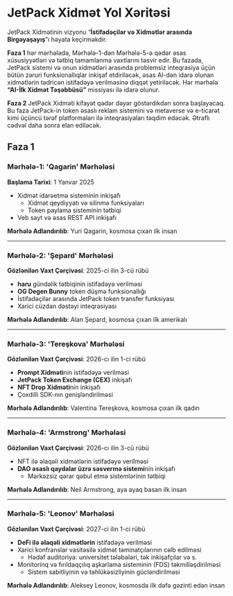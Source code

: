 # JetPack Xidmət Yol Xəritəsi

JetPack Xidmətinin vizyonu “**İstifadəçilər və Xidmətlər arasında Birgəyaşayış**”ı həyata keçirməkdir.

**Faza 1** hər mərhələdə, Mərhələ-1-dən Mərhələ-5-ə qədər əsas xüsusiyyətləri və tətbiq tamamlanma vaxtlarını təsvir edir. Bu fazada, JetPack sistemi və onun xidmətləri arasında problemsiz inteqrasiya üçün bütün zəruri funksionallıqlar inkişaf etdiriləcək, əsas AI-dən idarə olunan xidmətlərin tədricən istifadəyə verilməsinə diqqət yetiriləcək. Hər mərhələ **“AI-İlk Xidmət Təşəbbüsü”** missiyası ilə idarə olunur.

**Faza 2** JetPack Xidməti kifayət qədər dəyər göstərdikdən sonra başlayacaq. Bu faza JetPack-in token əsaslı reklam sistemini və metaverse və e-ticarət kimi üçüncü tərəf platformaları ilə inteqrasiyaları təqdim edəcək. Ətraflı cədvəl daha sonra elan ediləcək.


## Faza 1

### **Mərhələ-1: 'Qagarin' Mərhələsi**
**Başlama Tarixi**: 1 Yanvar 2025

- Xidmət idarəetmə sisteminin inkişafı
  - Xidmət qeydiyyatı və silinmə funksiyaları
  - Token paylama sisteminin tətbiqi
- Veb sayt və əsas REST API inkişafı

**Mərhələ Adlandırılıb**: Yuri Qagarin, kosmosa çıxan ilk insan

---

### **Mərhələ-2: 'Şepard' Mərhələsi**
**Gözlənilən Vaxt Çərçivəsi**: 2025-ci ilin 3-cü rübü

- **haru** gündəlik tətbiqinin istifadəyə verilməsi
- **OG Degen Bunny** token düşmə funksionallığı
- İstifadəçilər arasında JetPack token transfer funksiyası
- Xarici cüzdan dəstəyi inteqrasiyası

**Mərhələ Adlandırılıb**: Alan Şepard, kosmosa çıxan ilk amerikalı

---

### **Mərhələ-3: 'Tereşkova' Mərhələsi**
**Gözlənilən Vaxt Çərçivəsi**: 2026-cı ilin 1-ci rübü

- **Prompt Xidməti**nin istifadəyə verilməsi
- **JetPack Token Exchange (CEX)** inkişafı
- **NFT Drop Xidməti**nin inkişafı
- Çoxdilli SDK-nın genişləndirilməsi

**Mərhələ Adlandırılıb**: Valentina Tereşkova, kosmosa çıxan ilk qadın

---

### **Mərhələ-4: 'Armstrong' Mərhələsi**
**Gözlənilən Vaxt Çərçivəsi**: 2026-cı ilin 3-cü rübü

- NFT ilə əlaqəli xidmətlərin istifadəyə verilməsi
- **DAO əsaslı qaydalar üzrə səsvermə sistemi**nin inkişafı
  - Mərkəzsiz qərar qəbul etmə sistemlərinin tətbiqi

**Mərhələ Adlandırılıb**: Neil Armstrong, aya ayaq basan ilk insan

---

### **Mərhələ-5: 'Leonov' Mərhələsi**
**Gözlənilən Vaxt Çərçivəsi**: 2027-ci ilin 1-ci rübü

- **DeFi ilə əlaqəli xidmətlərin** istifadəyə verilməsi
- Xarici konfranslar vasitəsilə xidmət təminatçılarının cəlb edilməsi
  - Hədəf auditoriya: universitet tələbələri, tək inkişafçılar və s.
- Monitorinq və fırıldaqçılıq aşkarlama sisteminin (FDS) təkmilləşdirilməsi
  - Sistem sabitliyinin və təhlükəsizliyinin gücləndirilməsi

**Mərhələ Adlandırılıb**: Aleksey Leonov, kosmosda ilk dəfə gəzinti edən insan